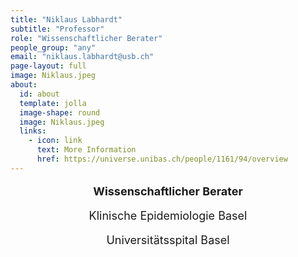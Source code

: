 ```yaml
---
title: "Niklaus Labhardt"
subtitle: "Professor"
role: "Wissenschaftlicher Berater"
people_group: "any"
email: "niklaus.labhardt@usb.ch"
page-layout: full
image: Niklaus.jpeg
about: 
  id: about
  template: jolla
  image-shape: round
  image: Niklaus.jpeg
  links:
    - icon: link
      text: More Information
      href: https://universe.unibas.ch/people/1161/94/overview 
---
```

<div style="text-align: center;">
  <p style="font-size: 18px; font-weight: bold;">Wissenschaftlicher Berater</p>
  <p style="font-size: 18px;">Klinische Epidemiologie Basel</p>
  <p style="font-size: 18px;">Universitätsspital Basel</p>
</div>
